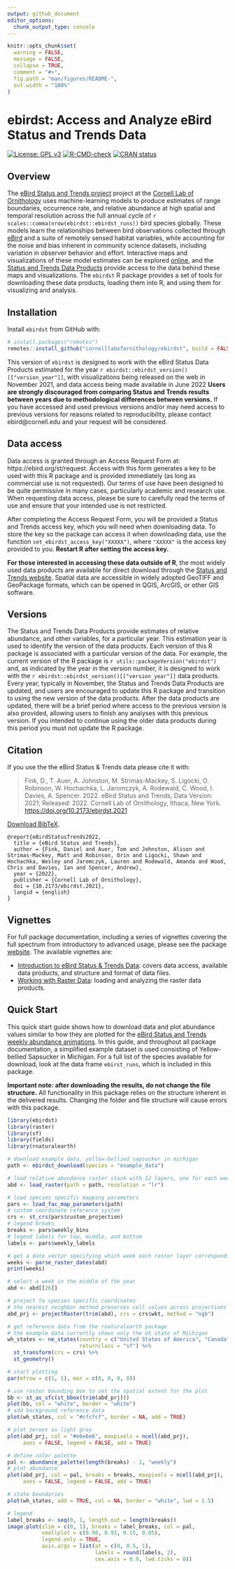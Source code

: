 ```yaml
---
output: github_document
editor_options: 
  chunk_output_type: console
---
```


<!-- README.md is generated from README.Rmd. Please edit that file -->

```r
knitr::opts_chunk$set(
  warning = FALSE, 
  message = FALSE,
  collapse = TRUE,
  comment = "#>",
  fig.path = "man/figures/README-",
  out.width = "100%"
)
```

# ebirdst: Access and Analyze eBird Status and Trends Data

<!-- badges: start -->
[![License: GPL v3](https://img.shields.io/badge/License-GPL%20v3-blue.svg)](http://www.gnu.org/licenses/gpl-3.0)
[![R-CMD-check](https://github.com/CornellLabofOrnithology/ebirdst/workflows/R-CMD-check/badge.svg)](https://github.com/CornellLabofOrnithology/ebirdst/actions)
[![CRAN status](https://www.r-pkg.org/badges/version/ebirdst)](https://cran.r-project.org/package=ebirdst)
<!-- badges: end -->

## Overview

The [eBird Status and Trends project](https://science.ebird.org/en/status-and-trends) project at the [Cornell Lab of Ornithology](https://www.birds.cornell.edu/) uses machine-learning models to produce estimates of range boundaries, occurrence rate, and relative abundance at high spatial and temporal resolution across the full annual cycle of `r scales::comma(nrow(ebirdst::ebirdst_runs))` bird species globally. These models learn the relationships between bird observations collected through [eBird](https://ebird.org/) and a suite of remotely sensed habitat variables, while accounting for the noise and bias inherent in community science datasets, including variation in observer behavior and effort. Interactive maps and visualizations of these model estimates can be explored [online](https://science.ebird.org/en/status-and-trends), and the [Status and Trends Data Products](https://science.ebird.org/en/status-and-trends/download-data) provide access to the data behind these maps and visualizations. The `ebirdst` R package provides a set of tools for downloading these data products, loading them into R, and using them for visualizing and analysis.

## Installation

Install `ebirdst` from GitHub with:

```r
# install.packages("remotes")
remotes::install_github("cornelllabofornithology/ebirdst", build = FALSE)
```

This version of `ebirdst` is designed to work with the eBird Status Data Products estimated for the year `r ebirdst::ebirdst_version()[["version_year"]]`, with visualizations being released on the web in November 2021, and data access being made available in June 2022 **Users are strongly discouraged from comparing Status and Trends results between years due to methodological differences between versions.** If you have accessed and used previous versions and/or may need access to previous versions for reasons related to reproducibility, please contact ebird@cornell.edu and your request will be considered.

## Data access

Data access is granted through an Access Request Form at: https://ebird.org/st/request. Access with this form generates a key to be used with this R package and is provided immediately (as long as commercial use is not requested). Our terms of use have been designed to be quite permissive in many cases, particularly academic and research use. When requesting data access, please be sure to carefully read the terms of use and ensure that your intended use is not restricted.

After completing the Access Request Form, you will be provided a Status and Trends access key, which you will need when downloading data. To store the key so the package can access it when downloading data, use the function `set_ebirdst_access_key("XXXXX")`, where `"XXXXX"` is the access key provided to you. **Restart R after setting the access key.**

**For those interested in accessing these data outside of R**, the most widely used data products are available for direct download through the [Status and Trends website]([https://science.ebird.org/en/status-and-trends). Spatial data are accessible in widely adopted GeoTIFF and GeoPackage formats, which can be opened in QGIS, ArcGIS, or other GIS software.

## Versions

The Status and Trends Data Products provide estimates of relative abundance, and other variables, for a particular year. This estimation year is used to identify the version of the data products. Each version of this R package is associated with a particular version of the data. For example, the current version of the R package is `r utils::packageVersion("ebirdst")` and, as indicated by the year in the version number, it is designed to work with the `r ebirdst::ebirdst_version()[["version_year"]]` data products. Every year, typically in November, the Status and Trends Data Products are updated, and users are encouraged to update this R package and transition to using the new version of the data products. After the data products are updated, there will be a brief period where access to the previous version is also provided, allowing users to finish any analyses with this previous version. If you intended to continue using the older data products during this period you must not update the R package.

## Citation

If you use the the eBird Status & Trends data please cite it with: 

<blockquote>
Fink, D., T. Auer, A. Johnston, M. Strimas-Mackey, S. Ligocki, O. Robinson, W. Hochachka, L. Jaromczyk, A. Rodewald, C. Wood, I. Davies, A. Spencer. 2022. eBird Status and Trends, Data Version: 2021; Released: 2022. Cornell Lab of Ornithology, Ithaca, New York. <a href="https://doi.org/10.2173/ebirdst.2021" class="uri">https://doi.org/10.2173/ebirdst.2021</a>
</blockquote>

[Download BibTeX](https://raw.githubusercontent.com/CornellLabofOrnithology/ebirdst/main/ebirdst-bibtex.bib).

```
@report{eBirdStatusTrends2022,
  title = {eBird Status and Trends},
  author = {Fink, Daniel and Auer, Tom and Johnston, Alison and Strimas-Mackey, Matt and Robinson, Orin and Ligocki, Shawn and Hochachka, Wesley and Jaromczyk, Lauren and Rodewald, Amanda and Wood, Chris and Davies, Ian and Spencer, Andrew},
  year = {2022},
  publisher = {Cornell Lab of Ornithology},
  doi = {10.2173/ebirdst.2021},
  langid = {english}
}
```

## Vignettes

For full package documentation, including a series of vignettes covering the full spectrum from introductory to advanced usage, please see the package [website](https://cornelllabofornithology.github.io/ebirdst). The available vignettes are:

- [Introduction to eBird Status & Trends Data](https://cornelllabofornithology.github.io/ebirdst/articles/ebirdst.html): covers data access, available data products, and structure and format of data files.
- [Working with Raster Data](https://cornelllabofornithology.github.io/ebirdst/articles/rasters.html): loading and analyzing the raster data products. 

## Quick Start

This quick start guide shows how to download data and plot abundance values similar to how they are plotted for the [eBird Status and Trends weekly abundance animations](https://ebird.org/science/status-and-trends/yebsap/abundance-map-weekly). In this guide, and throughout all package documentation, a simplified example dataset is used consisting of Yellow-bellied Sapsucker in Michigan. For a full list of the species available for download, look at the data frame `ebirst_runs`, which is included in this package.

**Important note: after downloading the results, do not change the file structure.** All functionality in this package relies on the structure inherent in the delivered results. Changing the folder and file structure will cause errors with this package.

```r
library(ebirdst)
library(raster)
library(sf)
library(fields)
library(rnaturalearth)

# download example data, yellow-bellied sapsucker in michigan
path <- ebirdst_download(species = "example_data")

# load relative abundance raster stack with 52 layers, one for each week
abd <- load_raster(path = path, resolution = "lr")

# load species specific mapping parameters
pars <- load_fac_map_parameters(path)
# custom coordinate reference system
crs <- st_crs(pars$custom_projection)
# legend breaks
breaks <- pars$weekly_bins
# legend labels for top, middle, and bottom
labels <- pars$weekly_labels

# get a date vector specifying which week each raster layer corresponds to
weeks <- parse_raster_dates(abd)
print(weeks)

# select a week in the middle of the year
abd <- abd[[26]]

# project to species specific coordinates
# the nearest neighbor method preserves cell values across projections
abd_prj <- projectRaster(trim(abd), crs = crs$wkt, method = "ngb")

# get reference data from the rnaturalearth package
# the example data currently shows only the US state of Michigan
wh_states <- ne_states(country = c("United States of America", "Canada"),
                       returnclass = "sf") %>% 
  st_transform(crs = crs) %>% 
  st_geometry()

# start plotting
par(mfrow = c(1, 1), mar = c(0, 0, 0, 0))

# use raster bounding box to set the spatial extent for the plot
bb <- st_as_sfc(st_bbox(trim(abd_prj)))
plot(bb, col = "white", border = "white")
# add background reference data
plot(wh_states, col = "#cfcfcf", border = NA, add = TRUE)

# plot zeroes as light gray
plot(abd_prj, col = "#e6e6e6", maxpixels = ncell(abd_prj),
     axes = FALSE, legend = FALSE, add = TRUE)

# define color palette
pal <- abundance_palette(length(breaks) - 1, "weekly")
# plot abundance
plot(abd_prj, col = pal, breaks = breaks, maxpixels = ncell(abd_prj),
     axes = FALSE, legend = FALSE, add = TRUE)

# state boundaries
plot(wh_states, add = TRUE, col = NA, border = "white", lwd = 1.5)

# legend
label_breaks <- seq(0, 1, length.out = length(breaks))
image.plot(zlim = c(0, 1), breaks = label_breaks, col = pal,
           smallplot = c(0.90, 0.93, 0.15, 0.85),
           legend.only = TRUE,
           axis.args = list(at = c(0, 0.5, 1), 
                            labels = round(labels, 2),
                            cex.axis = 0.9, lwd.ticks = 0))
```
